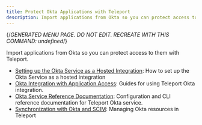 ```yaml
---
title: Protect Okta Applications with Teleport
description: Import applications from Okta so you can protect access to them with Teleport.
---
```


{/*GENERATED MENU PAGE. DO NOT EDIT. RECREATE WITH THIS COMMAND:
undefined*/}

Import applications from Okta so you can protect access to them with Teleport.

- [Setting up the Okta Service as a Hosted Integration](okta/hosted-guide.mdx): How to set up the Okta Service as a hosted integration
- [Okta Integration with Application Access](okta/overview.mdx): Guides for using Teleport Okta integration.
- [Okta Service Reference Documentation](okta/reference.mdx): Configuration and CLI reference documentation for Teleport Okta service.
- [Synchronization with Okta and SCIM](okta/sync-scim.mdx): Managing Okta resources in Teleport

